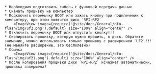 
    * Необходимо подготовить кабель с функцией передачи данных
    * Скачать прошивку на компьютер
    * Подключить перемычку BOOT или зажать кнопку при подключении к компьютеру, при этом появится диск `RPI-RP2`
        <ImageView image={require('@site/docs/General/dfu-flash/img/uf2.png').default} size="100%" align="center" />
    * Отключить перемычку BOOT или отпустить кнопку!!!
    * Скопировать прошивку, которую нужно прошить, в диск. Обратите внимание, можно использовать только прошивку с расширением `UF2`!!! (не меняйте расширение, это бесполезно)
    * Ссылка
        <ImageView image={require('@site/docs/General/dfu-flash/img/uf21.png').default} size="100%" align="center" />
    * После копирования прошивки диск `RPI-RP2` исчезнет автоматически, прошивка завершена!

